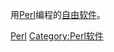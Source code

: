 {{Portal|自由软件}}
用[[Perl|Perl]]编程的[[自由软件|自由软件]]。

[[Category:各程式語言自由軟體|Perl]]
[[Category:Perl软件|Category:Perl软件]]